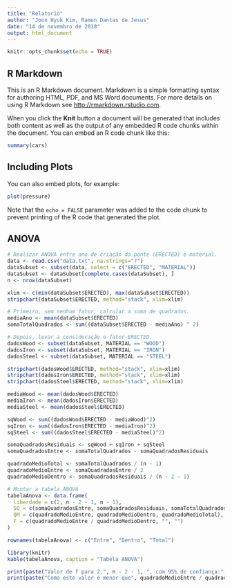 ```yaml
---
title: "Relatorio"
author: "Joon Hyuk Kim, Ramon Dantas de Jesus"
date: "14 de novembro de 2018"
output: html_document
---
```


```r
knitr::opts_chunk$set(echo = TRUE)
```

## R Markdown

This is an R Markdown document. Markdown is a simple formatting syntax for authoring HTML, PDF, and MS Word documents. For more details on using R Markdown see <http://rmarkdown.rstudio.com>.

When you click the **Knit** button a document will be generated that includes both content as well as the output of any embedded R code chunks within the document. You can embed an R code chunk like this:

```r
summary(cars)
```

## Including Plots

You can also embed plots, for example:

```r
plot(pressure)
```

Note that the `echo = FALSE` parameter was added to the code chunk to prevent printing of the R code that generated the plot.

## ANOVA

```r
# Realizar ANOVA entre ano de criação da ponte (ERECTED) e material.
data <- read.csv("data.txt", na.strings="?")
dataSubset <- subset(data, select = c("ERECTED", "MATERIAL"))
dataSubset <- dataSubset[complete.cases(dataSubset), ]
n <- nrow(dataSubset)

xlim <- c(min(dataSubset$ERECTED), max(dataSubset$ERECTED))
stripchart(dataSubset$ERECTED, method="stack", xlim=xlim)

# Primeiro, sem nenhum fator, calcular a soma de quadrados.
mediaAno <- mean(dataSubset$ERECTED)
somaTotalQuadrados <- sum((dataSubset$ERECTED - mediaAno) ^ 2)

# Depois, levar a consideração o fator ERECTED.
dadosWood <- subset(dataSubset, MATERIAL == "WOOD")
dadosIron <- subset(dataSubset, MATERIAL == "IRON")
dadosSteel <- subset(dataSubset, MATERIAL == "STEEL")

stripchart(dadosWood$ERECTED, method="stack", xlim=xlim)
stripchart(dadosIron$ERECTED, method="stack", xlim=xlim)
stripchart(dadosSteel$ERECTED, method="stack", xlim=xlim)

mediaWood <- mean(dadosWood$ERECTED)
mediaIron <- mean(dadosIron$ERECTED)
mediaSteel <- mean(dadosSteel$ERECTED)

sqWood <- sum((dadosWood$ERECTED - mediaWood)^2)
sqIron <- sum((dadosIron$ERECTED - mediaIron)^2)
sqSteel <- sum((dadosSteel$ERECTED - mediaSteel)^2)

somaQuadradosResiduais <- sqWood + sqIron + sqSteel
somaQuadradosEntre <- somaTotalQuadrados - somaQuadradosResiduais

quadradoMedioTotal <- somaTotalQuadrados / (n - 1)
quadradoMedioEntre <- somaQuadradosEntre / 2
quadradoMedioDentro <- somaQuadradosResiduais / (n - 2 - 1)

# Montar a tabela ANOVA
tabelaAnova <- data.frame(
  liberdade = c(2, n - 2 - 1, n - 1),
  SQ = c(somaQuadradosEntre, somaQuadradosResiduais, somaTotalQuadrados),
  QM = c(quadradoMedioEntre, quadradoMedioDentro, quadradoMedioTotal),
  F = c(quadradoMedioEntre / quadradoMedioDentro, "", "")
)

rownames(tabelaAnova) <- c("Entre", "Dentro", "Total")

library(knitr)
kable(tabelaAnova, caption = "Tabela ANOVA")

print(paste("Valor de f para 2,", n - 2 - 1, ", com 95% de confiança:", qf(0.95, 2, n - 2 - 1)))
print(paste("Como este valor é menor que", quadradoMedioEntre / quadradoMedioDentro, "rejeitamos a hipótese nula."))

```
